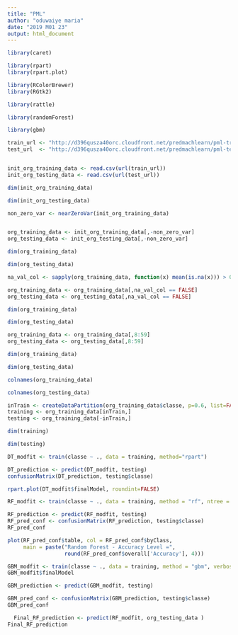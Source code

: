 ---
title: "PML"
author: "oduwaiye maria"
date: "2019 M01 23"
output: html_document
---
```{r}
library(caret)
```
```{r}
library(rpart)
library(rpart.plot)
```
```{r}
library(RColorBrewer)
library(RGtk2)
```
```{r}
library(rattle)
```
```{r}
library(randomForest)
```
```{r}
library(gbm)
```
```{r}
train_url <- "http://d396qusza40orc.cloudfront.net/predmachlearn/pml-training.csv"
test_url  <- "http://d396qusza40orc.cloudfront.net/predmachlearn/pml-testing.csv"


init_org_training_data <- read.csv(url(train_url))
init_org_testing_data <- read.csv(url(test_url))

dim(init_org_training_data)
```
```{r}
dim(init_org_testing_data)
```
```{r}
non_zero_var <- nearZeroVar(init_org_training_data)


org_training_data <- init_org_training_data[,-non_zero_var]
org_testing_data <- init_org_testing_data[,-non_zero_var]

dim(org_training_data)
```
```{r}
dim(org_testing_data)
```
```{r}
na_val_col <- sapply(org_training_data, function(x) mean(is.na(x))) > 0.95

org_training_data <- org_training_data[,na_val_col == FALSE]
org_testing_data <- org_testing_data[,na_val_col == FALSE]

dim(org_training_data)
```
```{r}
dim(org_testing_data)
```
```{r}
org_training_data <- org_training_data[,8:59]
org_testing_data <- org_testing_data[,8:59]

dim(org_training_data)
```
```{r}
dim(org_testing_data)
```
```{r}
colnames(org_training_data)
```
```{r}
colnames(org_testing_data)
```
```{r}
inTrain <- createDataPartition(org_training_data$classe, p=0.6, list=FALSE)
training <- org_training_data[inTrain,]
testing <- org_training_data[-inTrain,]

dim(training)
```
```{r}
dim(testing)
```
```{r}
DT_modfit <- train(classe ~ ., data = training, method="rpart")
```
```{r}
DT_prediction <- predict(DT_modfit, testing)
confusionMatrix(DT_prediction, testing$classe)
```
```{r}
rpart.plot(DT_modfit$finalModel, roundint=FALSE)
```
```{r}
RF_modfit <- train(classe ~ ., data = training, method = "rf", ntree = 100)
```
```{r}
RF_prediction <- predict(RF_modfit, testing)
RF_pred_conf <- confusionMatrix(RF_prediction, testing$classe)
RF_pred_conf
```
```{r}
plot(RF_pred_conf$table, col = RF_pred_conf$byClass, 
     main = paste("Random Forest - Accuracy Level =",
                  round(RF_pred_conf$overall['Accuracy'], 4)))
```
```{r}
GBM_modfit <- train(classe ~ ., data = training, method = "gbm", verbose = FALSE)
GBM_modfit$finalModel
```
```{r}
GBM_prediction <- predict(GBM_modfit, testing)

GBM_pred_conf <- confusionMatrix(GBM_prediction, testing$classe)
GBM_pred_conf
```
   
```{r}
  Final_RF_prediction <- predict(RF_modfit, org_testing_data )
Final_RF_prediction
```
